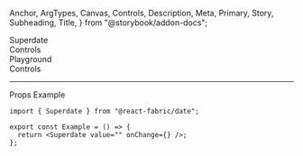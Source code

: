   Anchor,
  ArgTypes,
  Canvas,
  Controls,
  Description,
  Meta,
  Primary,
  Story,
  Subheading,
  Title,
} from "@storybook/addon-docs";

<Meta of={SuperdateStories} />

<Title>Superdate</Title>

<Anchor storyId="datepanel">
  <div className="hidden-anchor">
    <Subheading>Superdate</Subheading>
  </div>
</Anchor>

<Description of={SuperDate} />

<Primary />

<Collapsable className="control-panel">
  <div>Controls</div>
  <Controls of={SuperdateStories._Superdate} />
</Collapsable>

<Anchor storyId="playground">
  <Subheading>Playground</Subheading>
</Anchor>
<Description of={SuperdateStories.Playground} />
<Canvas withToolbar of={SuperdateStories.Playground} />
<Collapsable className="control-panel">
  <div>Controls</div>
  <Controls of={SuperdateStories.Playground} />
</Collapsable>

<hr />

<Anchor storyId="props">
  <Subheading>Props</Subheading>
</Anchor>

<ArgTypes sort="requiredFirst" />

<Anchor storyId="sample">
  <Subheading>Example</Subheading>
</Anchor>

```tsx
import { Superdate } from "@react-fabric/date";

export const Example = () => {
  return <Superdate value="" onChange={} />;
};
```
